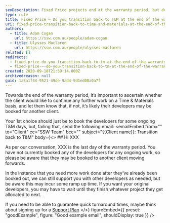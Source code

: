 ```yaml
---
seoDescription: Fixed Price projects end at the warranty period, but do you transition back to Time & Materials for ongoing work?
type: rule
title: Fixed Price – Do you transition back to T&M at the end of the warranty period?
uri: fixed-price-transition-back-to-time-and-materials-at-the-end-of-the-warranty-period
authors:
  - title: Adam Cogan
    url: https://ssw.com.au/people/adam-cogan
  - title: Ulysses Maclaren
    url: https://ssw.com.au/people/ulysses-maclaren
related: []
redirects:
  - fixed-price-do-you-transition-back-to-tm-at-the-end-of-the-warranty-period
  - fixed-price-–-do-you-transition-back-to-tm-at-the-end-of-the-warranty-period
created: 2020-09-18T21:59:14.000Z
archivedreason: null
guid: 1a3a1f44-9521-49de-9ad4-9d1ed08a0a7f
---
```


Towards the end of the warranty period, it’s important to ascertain whether the client would like to continue any further work on a Time & Materials basis, and let them know that, if not, it’s likely their developers may be booked for another client.

Your 1st choice should just be to book the developers for some ongoing T&M days, but, failing that, send the following email:
<emailEmbed
  from=""
  to="Client"
  cc="SSW Team"
  bcc=""
  subject="&#123;&#123;Client name&#125;&#125;: Transition back to T&M"
  body={<>
    ## Hi XXX

As per our conversation, XXX is the last day of the warranty period. You have not currently booked any of the developers for any ongoing work, so please be aware that they may be booked to another client moving forwards.

In the instance that you need more work done after they’ve already been booked out, we can still support you with other developers as needed, but be aware this may incur some ramp up time. If you want your original developers, you may have to wait until they finish whatever project they get allocated to next.

If you need to be able to guarantee quick turnaround times, maybe think about signing up for a [Support Plan](https://www.ssw.com.au/consulting/support-plans)
  </>}
  figureEmbed={{
    preset: "goodExample",
    figure: "Good example email",
    shouldDisplay: true
  }}
/>